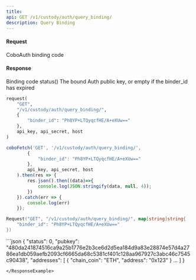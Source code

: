 ```yaml
---
title: 
api: GET /v1/custody/auth/query_binding/ 
description: Query Binding 
---
```

#### Request 

<ParamField body="binder_id" type="String" required>CoboAuth binding code</ParamField> 

#### Response 

<ResponseField name="status" type="Int" >Binding code status()</ResponseField> 
<ResponseField name="pubkey" type="String" >The bound Auth public key, or empty if the binder_id has expired</ResponseField> 
<RequestExample>
```python Python
request(
    "GET",
    "/v1/custody/auth/query_binding/",
    {
        "binder_id": "Ph8YP+LTQyqcfHE/A+eXUw=="
    },
    api_key, api_secret, host
)
```
```javascript Javascript
coboFetch('GET', '/v1/custody/auth/query_binding/',
        {
            "binder_id": "Ph8YP+LTQyqcfHE/A+eXUw=="
        },
        api_key, api_secret, host
    ).then(res => {
        res.json().then((data)=>{
            console.log(JSON.stringify(data, null, 4));
        })
    }).catch(err => {
        console.log(err)
    });
```
```go Go
Request("GET", "/v1/custody/auth/query_binding/", map[string]string{
    "binder_id": "Ph8YP+LTQyqcfHE/A+eXUw=="
})
```
</RequestExample>

<ResponseExample>
```json
{
  "status": 0,
  "pubkey": "480da241874516ca9a25b1776e2b3ce6d2d5ea184d9a83e28874e57d4a2786ea1db059aefb2093cf6665da68c5381cf401c128aa967927c3abc46c7545c90438",
  "addresses": [
    {
      "chain_coin": "ETH",
      "address": "0x123"
    }
    …
  ]
}

```
</ResponseExample>
